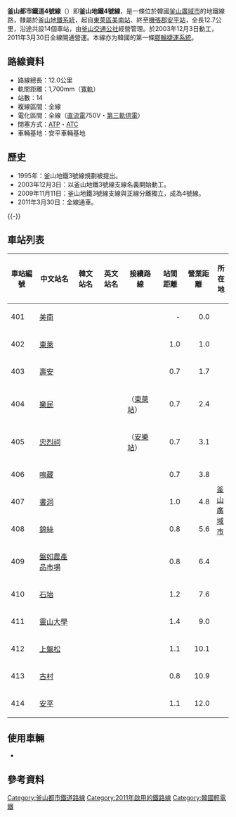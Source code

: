 {{NoteTA |G1=Railway |G2=Transport}}
{{unreferenced|time=2015-01-06T15:20:47+00:00}}
{{Infobox rail line
| box_width     = 22em
| color         = {{韓國鐵道路線色|BT|4}}
| color2        = 
| name          = 釜山都市鐵道4號線
| native_name   = 
| logo          = [[File:South_Korea_subway_logo.svg|x40px]] [[File:Busan_Metro_Line_4.svg|x40px]]
| logo_alt      = 
| image         = [[File:Busan_Metro_EMU_Class_4000.jpg|265px]]
| image_width   = 
| image_alt     = 
| caption       = 
| type          = [[城市軌道交通|城市軌道交通]]
| system        = [[釜山都市鐵道|釜山都市鐵道]]
| status        = 營運中
| locale        = 
| start         = [[美南站|美南站]]
| end           = [[安平站_(釜山)|安平站]]
| stations      = 14
| routes        = 
| daily_ridership = 47,996人次（2021年）
| open          = 2011年3月30日
| close         = 
| owner         = [[釜山廣域市|釜山廣域市]]
| operator      = [[釜山交通公社|釜山交通公社]]
| character     = 
| depot         = 
| stock         = 
| linelength_km = 
| linelength    = 12.0公里
| tracklength_km= 
| tracklength   = 
| tracks        = [[複線鐵路|雙軌]]
| gauge         = 1,700毫米
| load_gauge    = 
| minradius     = 
| routenumber   = 
| linenumber    = 
| electrification = 直流電 750伏特
| speed_km/h    = 
| speed         = 60公里／每小時
| elevation_m   = 
| elevation     = 
| website       = 
| map           = 
| map_state     = collapsed
}}
{{Infobox Korean name
|hangul = 부산 도시철도 4호선
|hanja  = 釜山 都市鐵道 4號線
|rr     = Busan Doshicheoldo Sahoseon
|mr     = Pusan Toshich'ŏldo Sahosŏn
}}

'''釜山都市鐵道4號線'''（{{kor|諺=부산 도시철도 4호선|漢=釜山 都市鐵道 4號線|羅=Busan Doshicheoldo 4 hoseon|f=y}}）即'''釜山地鐵4號線'''，是一條位於韓國[[釜山廣域市|釜山廣域市]]的地鐵線路，隸屬於[[釜山都市鐵道|釜山地鐵系統]]，起自[[東萊區|東萊區]][[美南站|美南站]]、終至[[機張郡|機張郡]][[安平站_(釜山)|安平站]]，全長12.7公里，沿途共設14個車站，由[[釜山交通公社|釜山交通公社]]經營管理。於2003年12月3日動工，2011年3月30日全線開通營運。本線亦为韓國的第一條[[膠輪捷運系統|膠輪捷運系統]]。

== 路線資料 ==
*路線總長：12.0公里
*軌間距離：1,700mm（[[寬軌|寬軌]]）
*站數：14
*複線區間：全線
*電化區間：全線（[[直流電|直流電]]750V・[[第三軌供電|第三軌供電]]）
*閉塞方式：[[列車自動保護系統|ATP]]・[[列車自動控制系統|ATC]]
*車輛基地：安平車輛基地

== 歷史 ==
*1995年：釜山地鐵3號線規劃被提出。
*2003年12月3日：以釜山地鐵3號線支線名義開始動工。
*2009年11月11日：釜山地鐵3號線支線與正線分離獨立，成為4號線。
*2011年3月30日：全線通車。

{{-}}

== 車站列表 ==
{{釜山都市鐵道4號線RDT}}
{| class="wikitable" style="text-align:center;"
|- style="border-bottom:solid 0.25em {{韓國鐵道路線色|BT|4}};"
! 車站編號
! 中文站名
! 韓文站名
! 英文站名
! 接續路線
! 站間距離
! 營業距離
! colspan="2" | 所在地
|-
! 401
| [[美南站|美南]]
| {{lang|ko|미남}}
| {{lang|en|Minam}}
| {{韓國都市鐵道|BS3}}
| style="text-align: right;" | -
| style="text-align: right;" | 0.0
| style="width: 1.2em;" rowspan="14" | [[釜山廣域市|釜山廣域市]]
| rowspan="6" | [[東萊區|東萊區]]
|-
! 402
| [[東萊站_(釜山地鐵)|東萊]]
| {{lang|ko|동래}}
| {{lang|en|Dongnae}}
| {{韓國都市鐵道|BS1}}
| style="text-align: right;" | 1.0
| style="text-align: right;" | 1.0
|-
! 403
| [[壽安站|壽安]]
| {{lang|ko|수안<br>{{small|（동래읍성임진왜란역사관）}}}}
| {{lang|en|Suan}}
|
| style="text-align: right;" | 0.7
| style="text-align: right;" | 1.7
|-
! 404
| [[樂民站|樂民]]
| {{lang|ko|낙민}}
| {{lang|en|Nangmin}}
| {{韓國都市鐵道|KR6}}（[[東萊站_(韓國鐵道公社)|東萊站]]）
| style="text-align: right;" | 0.7
| style="text-align: right;" | 2.4
|-
! 405
| [[忠烈祠站|忠烈祠]]
| {{lang|ko|충렬사<br>{{small|（안락）}}}}
| {{lang|en|Chungnyeolsa}}
| {{韓國都市鐵道|KR6}}（[[安樂站_(釜山)|安樂站]]）
| style="text-align: right;" | 0.7
| style="text-align: right;" | 3.1
|-
! 406
| [[鳴藏站|鳴藏]]
| {{lang|ko|명장}}
| {{lang|en|Myeongjang}}
|
| style="text-align: right;" | 0.7
| style="text-align: right;" | 3.8
|-
! 407
| [[書洞站|書洞]]
| {{lang|ko|서동}}
| {{lang|en|Seo-dong}}
|
| style="text-align: right;" | 1.0
| style="text-align: right;" | 4.8
| rowspan="2" | [[金井區|金井區]]
|-
! 408
| [[錦絲站|錦絲]]
| {{lang|ko|금사}}
| {{lang|en|Geumsa}}
|
| style="text-align: right;" | 0.8
| style="text-align: right;" | 5.6
|-
! 409
| [[盤如農產品市場站|盤如農產品市場]]
| {{lang|ko|반여농산물시장}}
| {{lang|en|Banyeo Agricultural Market}}
|
| style="text-align: right;" | 0.8
| style="text-align: right;" | 6.4
| rowspan="4" | [[海雲臺區|海雲臺區]]
|-
! 410
| [[石坮站|石坮]]
| {{lang|ko|석대}}
| {{lang|en|Seokdae}}
|
| style="text-align: right;" | 1.2
| style="text-align: right;" | 7.6
|-
! 411
| [[靈山大學站|靈山大學]]
| {{lang|ko|영산대<br>{{small|（아랫반송）}}}}
| {{lang|en|Youngsan Univ.}}
|
| style="text-align: right;" | 1.4
| style="text-align: right;" | 9.0
|-
! 412
| [[上盤松站|上盤松]]
| {{lang|ko|윗반송}}
| {{lang|en|Witbansong}}
|
| style="text-align: right;" | 1.1
| style="text-align: right;" | 10.1
|-
! 413
| [[古村站|古村]]
| {{lang|ko|고촌}}
| {{lang|en|Gochon}}
|
| style="text-align: right;" | 0.8
| style="text-align: right;" | 10.9
| rowspan="2" |[[機張郡|機張郡]]
|-
! 414
| [[安平站_(釜山)|安平]]
| {{lang|ko|안평<br>{{small|（고촌주택단지）}}}}
| {{lang|en|Anpyeong}}
|
| style="text-align: right;" | 1.1
| style="text-align: right;" | 12.0
|}

== 使用車輛 ==
*{{link-ko|釜山交通公社4000系電聯車|부산교통공사 4000호대 전동차}}

== 參考資料 ==
{{Reflist}}

{{釜山都市铁道4号线}}
[[Category:釜山都市鐵道路線|Category:釜山都市鐵道路線]]
[[Category:2011年啟用的鐵路線|Category:2011年啟用的鐵路線]]
[[Category:韓國輕電鐵|Category:韓國輕電鐵]]